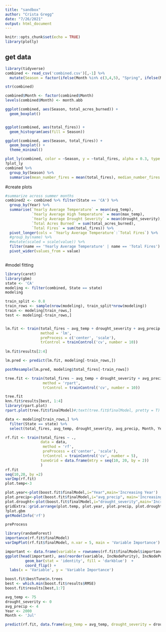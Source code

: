 ```yaml
---
title: "sandbox"
author: "Crista Gregg"
date: "7/26/2021"
output: html_document
---
```


```r
knitr::opts_chunk$set(echo = TRUE)
library(plotly)
```

## get data
```r
library(tidyverse)
combined <- read_csv('combined.csv')[,-1] %>%
  mutate(Season = factor(ifelse(Month %in% c(3,4,5), "Spring", ifelse(Month %in% c(6,7,8), 'Summer', ifelse(Month %in% c(9,10,11), 'Fall', 'Winter')))))

str(combined)

combined$Month <- factor(combined$Month)
levels(combined$Month) <- month.abb

ggplot(combined, aes(Season, total_acres_burned)) +
  geom_boxplot()


ggplot(combined, aes(total_fires)) +
  geom_histogram(aes(fill = Season)) 

ggplot(combined, aes(Season, total_fires)) +
  geom_boxplot() +
  theme_minimal()

plot_ly(combined, color = ~Season, y = ~total_fires, alpha = 0.3, type = 'box')
?plot_ly
combined %>% 
  group_by(Season) %>%
  summarise(mean_number_fires = mean(total_fires), median_number_fires = median(total_fires), mean_fire_size = mean(total_acres_burned)/mean(total_fires), median_fire_size = median(total_acres_burned)/median(total_fires))
```
#create plots
```r
#summarize across summer months
combined2 <- combined %>% filter(State == 'CA') %>%
  group_by(Year) %>%
  summarise(`Yearly Average Temperature` = mean(avg_temp), 
            `Yearly Average High Temperature` = mean(max_temp),
            `Yearly Average Drought Severity` = mean(drought_severity),
            `Total Acres Burned` = sum(total_acres_burned),
            `Total Fires` = sum(total_fires)) %>%
  pivot_longer(cols = `Yearly Average Temperature`:`Total Fires`) %>%
  #group_by(name) %>%
  #mutate(scaled = scale(value)) %>%
  filter(name == 'Yearly Average Temperature' | name == 'Total Fires') %>%
  pivot_wider(values_from = value) 



```

#model fitting
```r
library(caret)
library(gbm)
state <- 'CA'
modeling <- filter(combined, State == state)
modeling

train_split <- 0.8
train_rows <- sample(nrow(modeling), train_split*nrow(modeling))
train <- modeling[train_rows,]
test <- modeling[-train_rows,]


lm.fit <- train(total_fires ~ avg_temp + drought_severity + avg_precip + Month + avg_precip:Month + drought_severity:Month + avg_temp:Month, data = train,
                method = 'lm',
                preProcess = c('center', 'scale'),
                trControl = trainControl('cv', number = 10))
  
lm.fit$results[2:4]

lm.pred <- predict(lm.fit, modeling[-train_rows,])

postResample(lm.pred, modeling$total_fires[-train_rows])

```
```r
tree.fit <- train(total_fires ~ avg_temp + drought_severity + avg_precip + Month, data = train,
                 method = 'rpart',
                 trControl = trainControl('cv', number = 10))

tree.fit
knn.fit$results[best, 1:4]   
library(rpart.plot)
rpart.plot(tree.fit$finalModel)#;text(tree.fit$finalModel, pretty = T)
```
```r
data <- modeling[train_rows,] %>%
  filter(State == state) %>%
  select(total_fires, avg_temp, drought_severity, avg_precip, Month, Year)

rf.fit <- train(total_fires ~ .,
                data = data,
                 method = 'rf',
                 preProcess = c('center', 'scale'),
                 trControl = trainControl('cv', number = 5),
                tuneGrid = data.frame(mtry = seq(10, 20, by = 2))
                )
rf.fit
seq(10,20, by =2)
varImp(rf.fit)
plot.temp<-3

plot.year<-plot(boost.fit$finalModel,i="Year",main='Increasing Year')
plot.precip<-plot(boost.fit$finalModel,i="avg_precip", main='Increasing Avg Precip')
plot.drought<-plot(boost.fit$finalModel,i="drought_severity",main='Increasing Drought Severity', lwd = 2)
gridExtra::grid.arrange(plot.temp, plot.year, plot.precip, plot.drought, ncol = 2)
?plot.gbm
getModelInfo('rf')
```
```r
preProcess

library(randomForest)
importance(rf.fit$finalModel)
varImpPlot(rf.fit$finalModel, n.var = 5, main = 'Variable Importance')

important <- data.frame(variable = rownames(rf.fit$finalModel$importance), importance = rf.fit$finalModel$importance)
ggplot(head(important), aes(reorder(variable, IncNodePurity), IncNodePurity)) +
         geom_bar(stat = 'identity', fill = 'darkblue')  +
         coord_flip() +
  labs(x = 'Variable', y = 'Variable Importance')

boost.fit$bestTune$n.trees
best <- which.min(boost.fit$results$RMSE)
boost.fit$results[best,1:7]
```
```r
avg_temp <- 75
drought_severity <- 0
avg_precip <- 4
Year <- 2000
Month <- 'Jul'

predict(rf.fit, data.frame(avg_temp = avg_temp, drought_severity = drought_severity, avg_precip = avg_precip, Year = Year, Month = Month))
```


